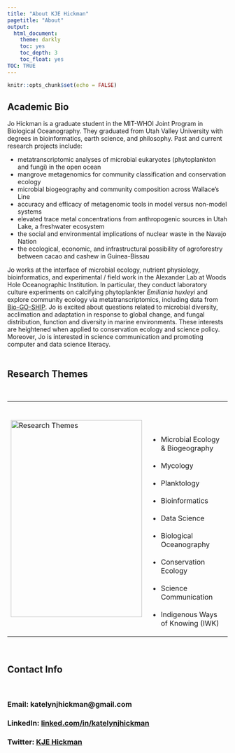 ```yaml
---
title: "About KJE Hickman"
pagetitle: "About"
output:
  html_document:
    theme: darkly
    toc: yes
    toc_depth: 3
    toc_float: yes
TOC: TRUE
---
```


```r
knitr::opts_chunk$set(echo = FALSE)
```

## **Academic Bio**

Jo Hickman is a graduate student in the MIT-WHOI Joint Program in Biological Oceanography. They graduated from Utah Valley University with degrees in bioinformatics, earth science, and philosophy. Past and current research projects include:

* metatranscriptomic analyses of microbial eukaryotes (phytoplankton and fungi) in the open ocean
* mangrove metagenomics for community classification and conservation ecology
* microbial biogeography and community composition across Wallace’s Line
* accuracy and efficacy of metagenomic tools in model versus non-model systems
* elevated trace metal concentrations from anthropogenic sources in Utah Lake, a freshwater ecosystem
* the social and environmental implications of nuclear waste in the Navajo Nation
* the ecological, economic, and infrastructural possibility of agroforestry between cacao and cashew in Guinea-Bissau

Jo works at the interface of microbial ecology, nutrient physiology, bioinformatics, and experimental / field work in the Alexander Lab at Woods Hole Oceanographic Institution. In particular, they conduct laboratory culture experiments on calcifying phytoplankter _Emiliania huxleyi_ and explore community ecology via metatranscriptomics, including data from [Bio-GO-SHIP](https://biogoship.org/). Jo is excited about questions related to microbial diversity, acclimation and adaptation in response to global change, and fungal distribution, function and diversity in marine environments. These interests are heightened when applied to conservation ecology and science policy. Moreover, Jo is interested in science communication and promoting computer and data science literacy.
<br><br>

## Research Themes

<table>
  <tr>
    <td>
      <img src="pics/PSB_Headshot.jpg" alt="Research Themes" width="300" height="450">
    </td>
    &nbsp; &nbsp; <td>
      &nbsp; &nbsp; <h2></h2>
      <ul>
        &nbsp; &nbsp; <li>Microbial Ecology & Biogeography</li>
        &nbsp; &nbsp; <li>Mycology</li>
        &nbsp; &nbsp; <li>Planktology</li>
        &nbsp; &nbsp; <li>Bioinformatics</li>
        &nbsp; &nbsp; <li>Data Science</li>
        &nbsp; &nbsp; <li>Biological Oceanography</li>
        &nbsp; &nbsp; <li>Conservation Ecology</li>
        &nbsp; &nbsp; <li>Science Communication</li>
        &nbsp; &nbsp; <li>Indigenous Ways of Knowing (IWK)</li>
      </ul>
    </td>
  </tr>
</table>

<br>

## **Contact Info**

<br>

### Email: katelynjhickman@gmail.com

### LinkedIn: [linked.com/in/katelynjhickman](https://www.linkedin.com/in/katelynjhickman/)

### Twitter: [KJE Hickman](https://twitter.com/KJEHickman)

